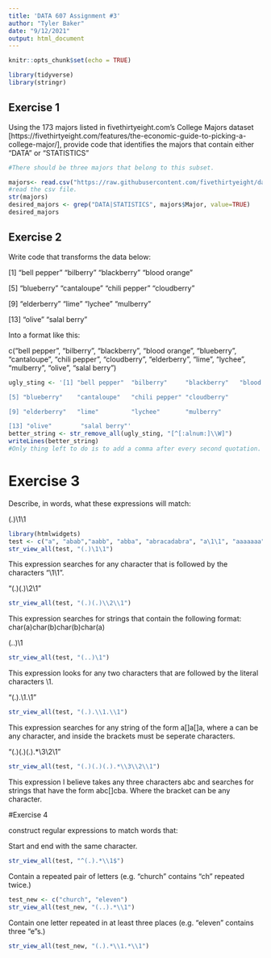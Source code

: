 ---
title: 'DATA 607 Assignment #3'
author: "Tyler Baker"
date: "9/12/2021"
output: html_document
---

```{r setup, include=FALSE}
knitr::opts_chunk$set(echo = TRUE)

library(tidyverse)
library(stringr)
```

## Exercise 1

Using the 173 majors listed in fivethirtyeight.com’s College Majors dataset [https://fivethirtyeight.com/features/the-economic-guide-to-picking-a-college-major/], provide code that identifies the majors that contain either "DATA" or "STATISTICS"

```{r exercise #1}
#There should be three majors that belong to this subset.

majors<- read.csv("https://raw.githubusercontent.com/fivethirtyeight/data/master/college-majors/majors-list.csv")
#read the csv file.
str(majors)
desired_majors <- grep("DATA|STATISTICS", majors$Major, value=TRUE)
desired_majors
```

## Exercise 2

Write code that transforms the data below:

[1] "bell pepper"  "bilberry"     "blackberry"   "blood orange"

[5] "blueberry"    "cantaloupe"   "chili pepper" "cloudberry"  

[9] "elderberry"   "lime"         "lychee"       "mulberry"    

[13] "olive"        "salal berry"

Into a format like this:

c("bell pepper", "bilberry", "blackberry", "blood orange", "blueberry", "cantaloupe", "chili pepper", "cloudberry", "elderberry", "lime", "lychee", "mulberry", "olive", "salal berry")

```{r exercise 2}
ugly_sting <- '[1] "bell pepper"  "bilberry"     "blackberry"   "blood orange"

[5] "blueberry"    "cantaloupe"   "chili pepper" "cloudberry"  

[9] "elderberry"   "lime"         "lychee"       "mulberry"    

[13] "olive"        "salal berry"'
better_string <- str_remove_all(ugly_sting, "[^[:alnum:]\\W]")
writeLines(better_string)
#Only thing left to do is to add a comma after every second quotation.
```

# Exercise 3
Describe, in words, what these expressions will match:

(.)\1\1
```{r}
library(htmlwidgets)
test <- c("a", "abab","aabb", "abba", "abracadabra", "a\1\1", "aaaaaaa", "aabbaa")
str_view_all(test, "(.)\1\1")
```

This expression searches for any character that is followed by the characters "\1\1".

"(.)(.)\\2\\1"
```{r}
str_view_all(test, "(.)(.)\\2\\1")
```

This expression searches for strings that contain the following format: char(a)char(b)char(b)char(a)

(..)\1
```{r}
str_view_all(test, "(..)\1")
```

This expression looks for any two characters that are followed by the literal characters \1.

"(.).\\1.\\1"
```{r}
str_view_all(test, "(.).\\1.\\1")
```

This expression searches for any string of the form a[]a[]a, where a can be any character, and inside the brackets must be seperate characters.

"(.)(.)(.).*\\3\\2\\1"
```{r}
str_view_all(test, "(.)(.)(.).*\\3\\2\\1")
```

This expression I believe takes any three characters abc and searches for strings that have the form abc[]cba. Where the bracket can be any character.

#Exercise 4

construct regular expressions to match words that:

Start and end with the same character.
```{r}
str_view_all(test, "^(.).*\\1$")
```
Contain a repeated pair of letters (e.g. "church" contains "ch" repeated twice.)
```{r}
test_new <- c("church", "eleven")
str_view_all(test_new, "(..).*\\1")
```
Contain one letter repeated in at least three places (e.g. "eleven" contains three "e"s.)
```{r}
str_view_all(test_new, "(.).*\\1.*\\1")
```
